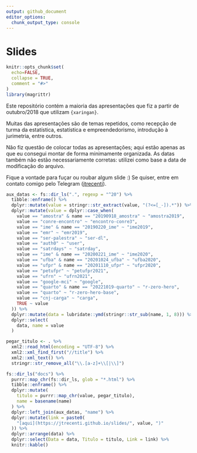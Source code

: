 ```yaml
---
output: github_document
editor_options:
  chunk_output_type: console
---
```


# Slides

<!-- README.md is generated from README.Rmd. Please edit that file -->

```r
knitr::opts_chunk$set(
  echo=FALSE,
  collapse = TRUE,
  comment = "#>"
)
library(magrittr)
```

Este repositório contém a maioria das apresentações que fiz a partir de outubro/2018 que utilizam `{xaringan}`.

Muitas das apresentações são de temas repetidos, como recepção de turma da estatística, estatística e empreendedorismo, introdução à jurimetria, entre outros.

Não fiz questão de colocar todas as apresentações; aqui estão apenas as que eu consegui montar de forma minimamente organizada.  As datas também não estão necessariamente corretas: utilizei como base a data de modificação do arquivo.

Fique a vontade para fuçar ou roubar algum slide :) Se quiser, entre em contato comigo pelo Telegram ([jtrecenti](https://t.me/jtrecenti)).

```r
aux_datas <- fs::dir_ls(".", regexp = "^20") %>%
  tibble::enframe() %>%
  dplyr::mutate(value = stringr::str_extract(value, "(?<=[_-]).*")) %>%
  dplyr::mutate(value = dplyr::case_when(
    value == "amostra" & name == "20190918_amostra" ~ "amostra2019",
    value == "conre-encontro" ~ "encontro-conre3",
    value == "ime" & name == "20190220_ime" ~ "ime2019",
    value == "emr" ~ "emr2019",
    value == "ser-palestra" ~ "ser-dl",
    value == "auth0" ~ "user",
    value == "satrdays" ~ "satrday",
    value == "ime" & name == "20200221_ime" ~ "ime2020",
    value == "ufba" & name == "20201024_ufba" ~ "ufba2020",
    value == "ufpr" & name == "20201110_ufpr" ~ "ufpr2020",
    value == "petufpr" ~ "petufpr2021",
    value == "ufrn" ~ "ufrn2021",
    value == "google-mci" ~ "google",
    value == "quarto" & name == "20221019-quarto" ~ "r-zero-hero",
    value == "quarto" ~ "r-zero-hero-base",
    value == "cnj-carga" ~ "carga",
    TRUE ~ value
  )) %>%
  dplyr::mutate(data = lubridate::ymd(stringr::str_sub(name, 1, 8))) %>%
  dplyr::select(
    data, name = value
  )

pegar_titulo <- . %>%
  xml2::read_html(encoding = "UTF-8") %>%
  xml2::xml_find_first("//title") %>%
  xml2::xml_text() %>%
  stringr::str_remove_all("\\.[a-z]+\\[|\\]")

fs::dir_ls("docs") %>%
  purrr::map_chr(fs::dir_ls, glob = "*.html") %>%
  tibble::enframe() %>%
  dplyr::mutate(
    titulo = purrr::map_chr(value, pegar_titulo),
    name = basename(name)
  ) %>%
  dplyr::left_join(aux_datas, "name") %>%
  dplyr::mutate(link = paste0(
    "[aqui](https://jtrecenti.github.io/slides/", value, ")"
  )) %>%
  dplyr::arrange(data) %>%
  dplyr::select(Data = data, Titulo = titulo, Link = link) %>%
  knitr::kable()
```

